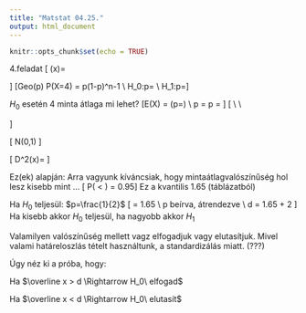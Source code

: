 ```yaml
---
title: "Matstat 04.25."
output: html_document
---
```


```r
knitr::opts_chunk$set(echo = TRUE)
```
4.feladat
\[
\varphi(x)=\begin{cases}
0&x<c\\
p&x=c\\
1&x>c
\end{cases}
\]
\[Geo(p) \quad P(X=4) = p\cdot(1-p)^n-1 \\
H_0:p=\frac{1}{2} \\
H_1:p=\frac{2}{3}\]

$H_0$ esetén 4 minta átlaga mi lehet?
\[E(X) = \frac{1}{p} \rightarrow 2 (p=\frac{1}{2}) \\
\overset{\text{momentum módszer}}{\Rightarrow} \hat p = \frac{1}{E(X)}
\Rightarrow\hat p = \frac{1}{x}
\]
\[
\begin{cases}
0&\hat p<c\\
q&\hat p=c\\
1&\hat p>c
\end{cases}\\
\downarrow \\
\begin{cases}
0&\overline{x}<\frac{1}{c}\\
q&\overline{x}=\frac{1}{c}\\
1&\overline{x}>\frac{1}{c}
\end{cases}
\]

\[
\frac{\overline{x}-m}{\sqrt n \cdot 5} \longrightarrow N(0,1) \text{ (Standard Normálishoz tart) }
\]

\[
D^2(x)=\frac{1-p}{p^2}
\]

Ez(ek) alapján:
Arra vagyunk kíváncsiak, hogy mintaátlagvalószínűség hol lesz kisebb mint ...
\[ P\left(\frac{\overline x - \frac{1}{p}}{\sqrt n \cdot \sqrt{\frac{1-p}{p^2}}} <  \frac{d - \frac{1}{p}}{\sqrt n \cdot \sqrt{\frac{1-p}{p^2}}}\right) =  0.95\] 
Ez a kvantilis $1.65$ (táblázatból)

Ha $H_0$ teljesül: $p=\frac{1}{2}$
\[  \frac{d - \frac{1}{p}}{\sqrt n \cdot \sqrt{\frac{1-p}{p^2}}} = 1.65 \\
\Downarrow p\ beírva, átrendezve \\
d = 1.65 \cdot 2\cdot \sqrt 2 + 2
\]
Ha <valami> kisebb akkor $H_0$ teljesül, ha nagyobb akkor $H_1$

Valamilyen valószínűség mellett vagz elfogadjuk vagy elutasítjuk. Mivel valami határeloszlás tételt használtunk, a standardizálás miatt. (???)

Úgy néz ki a próba, hogy:

Ha $\overline x > d \Rightarrow H_0\ elfogad$ 

Ha $\overline x < d \Rightarrow H_0\ elutasít$
